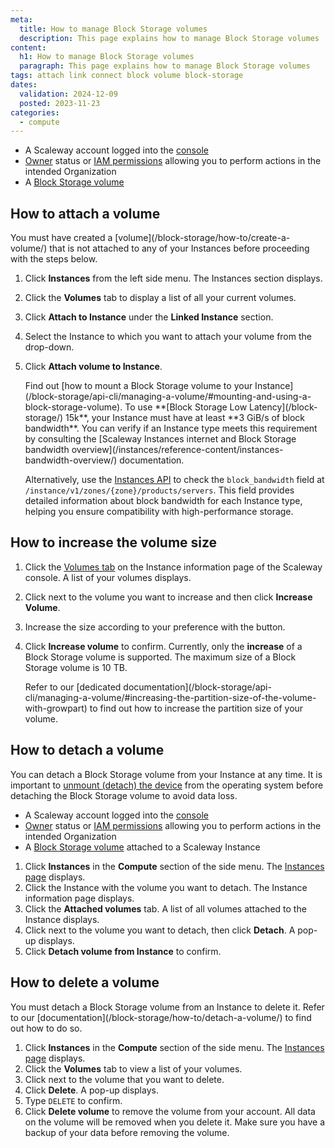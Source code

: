 ```yaml
---
meta:
  title: How to manage Block Storage volumes
  description: This page explains how to manage Block Storage volumes
content:
  h1: How to manage Block Storage volumes
  paragraph: This page explains how to manage Block Storage volumes
tags: attach link connect block volume block-storage
dates:
  validation: 2024-12-09
  posted: 2023-11-23
categories:
  - compute
---
```


<Macro id="requirements" />

- A Scaleway account logged into the [console](https://console.scaleway.com)
- [Owner](/iam/concepts/#owner) status or [IAM permissions](/iam/concepts/#permission) allowing you to perform actions in the intended Organization
- A [Block Storage volume](/block-storage/how-to/create-a-volume/)

## How to attach a volume

<Message type="note">
  You must have created a [volume](/block-storage/how-to/create-a-volume/) that is not attached to any of your Instances before proceeding with the steps below.
</Message>

1. Click **Instances** from the left side menu. The Instances section displays.
2. Click the **Volumes** tab to display a list of all your current volumes.
3. Click **Attach to Instance** under the **Linked Instance** section.
4. Select the Instance to which you want to attach your volume from the drop-down.
5. Click **Attach volume to Instance**.

    <Message type="tip">
      Find out [how to mount a Block Storage volume to your Instance](/block-storage/api-cli/managing-a-volume/#mounting-and-using-a-block-storage-volume).
    </Message>
    <Message type="note">
      To use **[Block Storage Low Latency](/block-storage/) 15k**, your Instance must have at least **3 GiB/s of block bandwidth**.
      You can verify if an Instance type meets this requirement by consulting the [Scaleway Instances internet and Block Storage bandwidth overview](/instances/reference-content/instances-bandwidth-overview/) documentation.

      Alternatively, use the [Instances API](https://www.scaleway.com/en/developers/api/instance/#path-instance-types-list-instance-types) to check the `block_bandwidth` field at `/instance/v1/zones/{zone}/products/servers`.
      This field provides detailed information about block bandwidth for each Instance type, helping you ensure compatibility with high-performance storage.
    </Message>
## How to increase the volume size

1. Click the [Volumes tab](https://console.scaleway.com/instance/volumes) on the Instance information page of the Scaleway console. A list of your volumes displays.
2. Click <Icon name="more" /> next to the volume you want to increase and then click **Increase Volume**.
3. Increase the size according to your preference with the <Icon name="plus" /> button.
4. Click **Increase volume** to confirm.
    <Message type="note">
      Currently, only the **increase** of a Block Storage volume is supported. The maximum size of a Block Storage volume is 10 TB.
    </Message>

    <Message type="tip">
      Refer to our [dedicated documentation](/block-storage/api-cli/managing-a-volume/#increasing-the-partition-size-of-the-volume-with-growpart) to find out how to increase the partition size of your volume.
    </Message>

## How to detach a volume

You can detach a Block Storage volume from your Instance at any time. It is important to [unmount (detach) the device](/block-storage/api-cli/unmounting-a-volume/) from the operating system before detaching the Block Storage volume to avoid data loss.

<Macro id="requirements" />

- A Scaleway account logged into the [console](https://console.scaleway.com)
- [Owner](/iam/concepts/#owner) status or [IAM permissions](/iam/concepts/#permission) allowing you to perform actions in the intended Organization
- A [Block Storage volume](/block-storage/concepts/#block-device) attached to a Scaleway Instance

1. Click **Instances** in the **Compute** section of the side menu. The [Instances page](https://console.scaleway.com/instance/servers) displays.
2. Click the Instance with the volume you want to detach. The Instance information page displays.
3. Click the **Attached volumes** tab. A list of all volumes attached to the Instance displays.
4. Click <Icon name="more" /> next to the volume you want to detach, then click **Detach**. A pop-up displays.
5. Click **Detach volume from Instance** to confirm.

## How to delete a volume

<Message type="note">
  You must detach a Block Storage volume from an Instance to delete it. Refer to our [documentation](/block-storage/how-to/detach-a-volume/) to find out how to do so.
</Message>

1. Click **Instances** in the **Compute** section of the side menu. The [Instances page](https://console.scaleway.com/instance/servers) displays.
2. Click the **Volumes** tab to view a list of your volumes.
3. Click <Icon name="more" /> next to the volume that you want to delete.
4. Click **Delete**. A pop-up displays.
5. Type `DELETE` to confirm.
6. Click **Delete volume** to remove the volume from your account.
    <Message type="important">
      All data on the volume will be removed when you delete it. Make sure you have a backup of your data before removing the volume.
    </Message>


